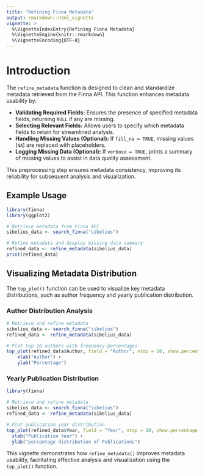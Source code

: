 ```yaml
---
title: "Refining Finna Metadata"
output: rmarkdown::html_vignette
vignette: >
  %\VignetteIndexEntry{Refining Finna Metadata}
  %\VignetteEngine{knitr::rmarkdown}
  %\VignetteEncoding{UTF-8}
---
```


# Introduction

The `refine_metadata` function is designed to clean and standardize metadata retrieved from the Finna API. This function enhances metadata usability by:

- **Validating Required Fields:** Ensures the presence of specified metadata fields, returning `NULL` if any are missing.
- **Selecting Relevant Fields:** Allows users to specify which metadata fields to retain for streamlined analysis.
- **Handling Missing Values (Optional):** If `fill_na = TRUE`, missing values (`NA`) are replaced with placeholders.
- **Logging Missing Data (Optional):** If `verbose = TRUE`, prints a summary of missing values to assist in data quality assessment.

This preprocessing step ensures metadata consistency, improving its reliability for subsequent analysis and visualization.

## Example Usage

```r
library(finna)
library(ggplot2)

# Retrieve metadata from Finna API
sibelius_data <- search_finna("sibelius")

# Refine metadata and display missing data summary
refined_data <- refine_metadata(sibelius_data)
print(refined_data)
```

## Visualizing Metadata Distribution

The `top_plot()` function can be used to visualize key metadata distributions, such as author frequency and yearly publication distribution.

### **Author Distribution Analysis**

```r
# Retrieve and refine metadata
sibelius_data <- search_finna("sibelius")
refined_data <- refine_metadata(sibelius_data)

# Plot top 10 authors with frequency percentages
top_plot(refined_data$Author, field = "Author", ntop = 10, show.percentage = TRUE) +
    xlab("Author") +  
    ylab("Percentage")
```

### **Yearly Publication Distribution**

```r
library(finna)

# Retrieve and refine metadata
sibelius_data <- search_finna("sibelius")
refined_data <- refine_metadata(sibelius_data)

# Plot publication year distribution
top_plot(refined_data$Year, field = "Year", ntop = 10, show.percentage = TRUE) +
  xlab("Publication Year") +  
  ylab("percentage distribution of Publications")
```

This vignette demonstrates how `refine_metadata()` improves metadata usability, facilitating effective analysis and visualization using the `top_plot()` function.
